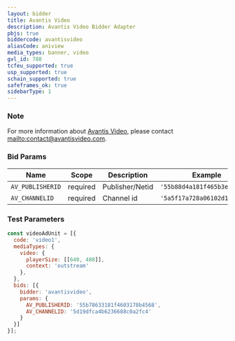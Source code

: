 ```yaml
---
layout: bidder
title: Avantis Video
description: Avantis Video Bidder Adapter
pbjs: true
biddercode: avantisvideo
aliasCode: aniview
media_types: banner, video
gvl_id: 780
tcfeu_supported: true
usp_supported: true
schain_supported: true
safeframes_ok: true
sidebarType: 1
---
```


### Note

For more information about [Avantis Video](https://www.avantisvideo.com/), please contact [mailto:contact@avantisvideo.com](contact@avantisvideo.com).

### Bid Params


| Name             | Scope    | Description      | Example                      | Type     |
|------------------|----------|------------------|------------------------------|----------|
| `AV_PUBLISHERID` | required | Publisher/Netid  | `'55b88d4a181f465b3e8b4567'` | `string` |
| `AV_CHANNELID`   | required | Channel id       | `'5a5f17a728a06102d14c2718'` | `string` |

### Test Parameters

```javascript
const videoAdUnit = [{
  code: 'video1',
  mediaTypes: {
    video: {
      playerSize: [[640, 480]],
      context: 'outstream'
    },
  },
  bids: [{
    bidder: 'avantisvideo',
    params: {
      AV_PUBLISHERID: '55b78633181f4603178b4568',
      AV_CHANNELID: '5d19dfca4b6236688c0a2fc4'
    }
  }]
}];
```
